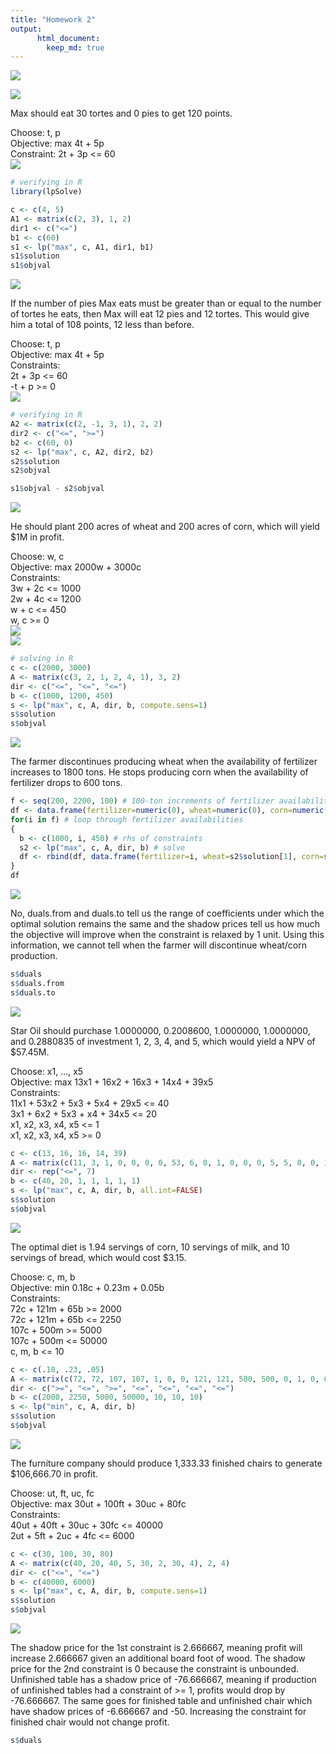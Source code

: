 ```yaml
---
title: "Homework 2"
output:  
      html_document:  
        keep_md: true 
---
```

![](hw2_header.PNG)
  
![](hw2_q1.1.PNG)
  
Max should eat 30 tortes and 0 pies to get 120 points.
  
Choose: t, p  
Objective: max 4t + 5p  
Constraint: 2t + 3p <= 60  
![](hw2_a1.1.png)
```r
# verifying in R
library(lpSolve)

c <- c(4, 5)
A1 <- matrix(c(2, 3), 1, 2)
dir1 <- c("<=")
b1 <- c(60)
s1 <- lp("max", c, A1, dir1, b1)
s1$solution
s1$objval
```
  
![](hw2_q1.2.PNG)
  
If the number of pies Max eats must be greater than or equal to the number of tortes he eats, then Max will eat 12 pies and 12 tortes. This would give him a total of 108 points, 12 less than before.
  
Choose: t, p  
Objective: max 4t + 5p  
Constraints:  
2t + 3p <= 60  
-t + p >= 0  
![](hw2_a1.2.png)  
```r
# verifying in R
A2 <- matrix(c(2, -1, 3, 1), 2, 2)
dir2 <- c("<=", ">=")
b2 <- c(60, 0)
s2 <- lp("max", c, A2, dir2, b2)
s2$solution
s2$objval

s1$objval - s2$objval
```
  
![](hw2_q2a.PNG)
  
He should plant 200 acres of wheat and 200 acres of corn, which will yield $1M in profit.  
  
Choose: w, c  
Objective: max 2000w + 3000c  
Constraints:  
3w + 2c <= 1000  
2w + 4c <= 1200  
w + c <= 450  
w, c >= 0  
![](hw2_a2a.png)  
![](hw2_q2b.PNG)
```r
# solving in R
c <- c(2000, 3000)
A <- matrix(c(3, 2, 1, 2, 4, 1), 3, 2)
dir <- c("<=", "<=", "<=")
b <- c(1000, 1200, 450)
s <- lp("max", c, A, dir, b, compute.sens=1)
s$solution
s$objval
```
![](hw2_q2c.PNG)
  
The farmer discontinues producing wheat when the availability of fertilizer increases to 1800 tons. He stops producing corn when the availability of fertilizer drops to 600 tons.
```r
f <- seq(200, 2200, 100) # 100-ton increments of fertilizer availability
df <- data.frame(fertilizer=numeric(0), wheat=numeric(0), corn=numeric(0)) # dataframe to store results
for(i in f) # loop through fertilizer availabilities
{
  b <- c(1000, i, 450) # rhs of constraints
  s2 <- lp("max", c, A, dir, b) # solve
  df <- rbind(df, data.frame(fertilizer=i, wheat=s2$solution[1], corn=s2$solution[2]))
}
df
```
![](hw2_q2d.PNG)
  
No, duals.from and duals.to tell us the range of coefficients under which the optimal solution remains the same and the shadow prices tell us how much the objective will improve when the constraint is relaxed by 1 unit. Using this information, we cannot tell when the farmer will discontinue wheat/corn production.
```r
s$duals
s$duals.from
s$duals.to
```
  
![](hw2_q3.PNG)
  
Star Oil should purchase 1.0000000, 0.2008600, 1.0000000, 1.0000000, and 0.2880835 of investment 1, 2, 3, 4, and 5, which would yield a NPV of $57.45M.
  
Choose: x1, ..., x5  
Objective: max 13x1 + 16x2 + 16x3 + 14x4 + 39x5  
Constraints:  
11x1 + 53x2 + 5x3 + 5x4 + 29x5 <= 40  
3x1 + 6x2 + 5x3 + x4 + 34x5 <= 20  
x1, x2, x3, x4, x5 <= 1  
x1, x2, x3, x4, x5 >= 0
```r
c <- c(13, 16, 16, 14, 39)
A <- matrix(c(11, 3, 1, 0, 0, 0, 0, 53, 6, 0, 1, 0, 0, 0, 5, 5, 0, 0, 1, 0, 0, 5, 1, 0, 0, 0, 1, 0, 29, 34, 0, 0, 0, 0, 1), 7, 5)
dir <- rep("<=", 7)
b <- c(40, 20, 1, 1, 1, 1, 1)
s <- lp("max", c, A, dir, b, all.int=FALSE)
s$solution
s$objval
```
  
![](hw2_q4.PNG)
  
The optimal diet is 1.94 servings of corn, 10 servings of milk, and 10 servings of bread, which would cost $3.15.
  
Choose: c, m, b  
Objective: min 0.18c + 0.23m + 0.05b  
Constraints:  
72c + 121m + 65b >= 2000  
72c + 121m + 65b <= 2250  
107c + 500m >= 5000  
107c + 500m <= 50000  
c, m, b <= 10
```r
c <- c(.18, .23, .05)
A <- matrix(c(72, 72, 107, 107, 1, 0, 0, 121, 121, 500, 500, 0, 1, 0, 65, 65, 0, 0, 0, 0, 1), 7, 3)
dir <- c(">=", "<=", ">=", "<=", "<=", "<=", "<=")
b <- c(2000, 2250, 5000, 50000, 10, 10, 10)
s <- lp("min", c, A, dir, b)
s$solution
s$objval
```

![](hw2_q5.1.PNG)
  
The furniture company should produce 1,333.33 finished chairs to generate $106,666.70 in profit.
  
Choose: ut, ft, uc, fc  
Objective: max 30ut + 100ft + 30uc + 80fc  
Constraints:  
40ut + 40ft + 30uc + 30fc <= 40000  
2ut + 5ft + 2uc + 4fc <= 6000
```r
c <- c(30, 100, 30, 80)
A <- matrix(c(40, 20, 40, 5, 30, 2, 30, 4), 2, 4)
dir <- c("<=", "<=")
b <- c(40000, 6000)
s <- lp("max", c, A, dir, b, compute.sens=1)
s$solution
s$objval
```
![](hw2_q5.2.PNG)
  
The shadow price for the 1st constraint is 2.666667, meaning profit will increase 2.666667 given an additional board foot of wood. The shadow price for the 2nd constraint is 0 because the constraint is unbounded. Unfinished table has a shadow price of -76.666667, meaning if production of unfinished tables had a constraint of >= 1, profits would drop by -76.666667. The same goes for finished table and unfinished chair which have shadow prices of -6.666667 and -50. Increasing the constraint for finished chair would not change profit.
```r
s$duals
```